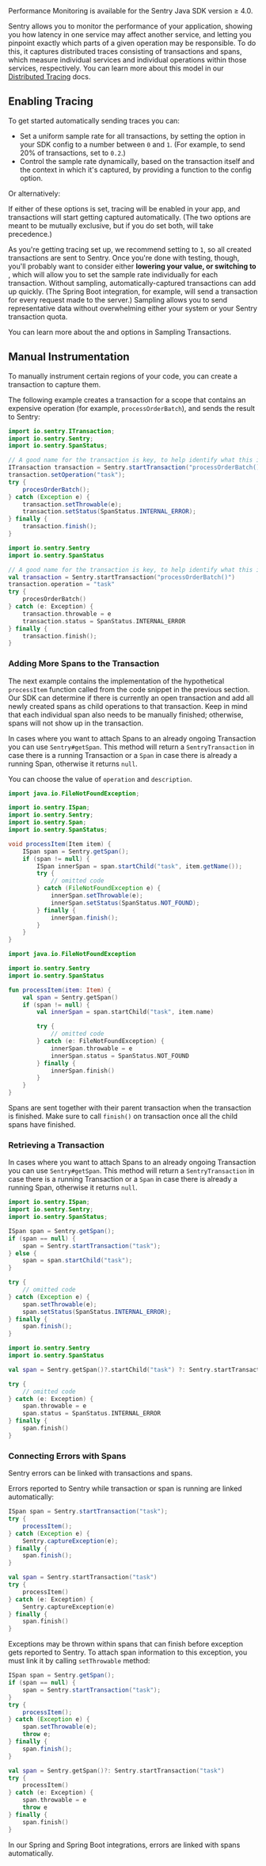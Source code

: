 <Alert level="warning" title="Note">
Performance Monitoring is available for the Sentry Java SDK version ≥ 4.0.
</Alert>

Sentry allows you to monitor the performance of your application, showing you how latency in one service may affect another service, and letting you pinpoint exactly which parts of a given operation may be responsible. To do this, it captures distributed traces consisting of transactions and spans, which measure individual services and individual operations within those services, respectively. You can learn more about this model in our [Distributed Tracing](/product/performance/distributed-tracing/) docs.

## Enabling Tracing

To get started automatically sending traces you can:

- Set a uniform sample rate for all transactions, by setting the <PlatformIdentifier name="traces-sample-rate" /> option in your SDK config to a number between `0` and `1`. (For example, to send 20% of transactions, set <PlatformIdentifier name="traces-sample-rate" /> to `0.2`.)
- Control the sample rate dynamically, based on the transaction itself and the context in which it's captured, by providing a function to the <PlatformIdentifier name="traces-sampler" /> config option.

Or alternatively:

<PlatformContent includePath="performance/enable-tracing" />

If either of these options is set, tracing will be enabled in your app, and transactions will start getting captured automatically. (The two options are meant to be mutually exclusive, but if you do set both, <PlatformIdentifier name="traces-sampler" /> will take precedence.)

As you're getting tracing set up, we recommend setting <PlatformIdentifier name="traces-sample-rate" /> to `1`, so all created transactions are sent to Sentry. Once you're done with testing, though, you'll probably want to consider either **lowering your <PlatformIdentifier name="traces-sample-rate" /> value, or switching to <PlatformIdentifier name="traces-sampler" />**, which will allow you to set the sample rate individually for each transaction. Without sampling, automatically-captured transactions can add up quickly. (The Spring Boot integration, for example, will send a transaction for every request made to the server.) Sampling allows you to send representative data without overwhelming either your system or your Sentry transaction quota.

You can learn more about the <PlatformIdentifier name="traces-sample-rate" /> and <PlatformIdentifier name="traces-sampler" /> options in <PlatformLink to="/performance/sampling/">Sampling Transactions</PlatformLink>.

## Manual Instrumentation

To manually instrument certain regions of your code, you can create a transaction to capture them.

The following example creates a transaction for a scope that contains an expensive operation (for example, `processOrderBatch`), and sends the result to Sentry:

```java {tabTitle:Java}
import io.sentry.ITransaction;
import io.sentry.Sentry;
import io.sentry.SpanStatus;

// A good name for the transaction is key, to help identify what this is about
ITransaction transaction = Sentry.startTransaction("processOrderBatch()");
transaction.setOperation("task");
try {
    procesOrderBatch();
} catch (Exception e) {
    transaction.setThrowable(e);
    transaction.setStatus(SpanStatus.INTERNAL_ERROR);
} finally {
    transaction.finish();
}
```

```kotlin {tabTitle:Kotlin}
import io.sentry.Sentry
import io.sentry.SpanStatus

// A good name for the transaction is key, to help identify what this is about
val transaction = Sentry.startTransaction("processOrderBatch()")
transaction.operation = "task"
try {
    procesOrderBatch()
} catch (e: Exception) {
    transaction.throwable = e
    transaction.status = SpanStatus.INTERNAL_ERROR
} finally {
    transaction.finish();
}
```

### Adding More Spans to the Transaction

The next example contains the implementation of the hypothetical `processItem` function called from the code snippet in the previous section. Our SDK can determine if there is currently an open transaction and add all newly created spans as child operations to that transaction. Keep in mind that each individual span also needs to be manually finished; otherwise, spans will not show up in the transaction.

In cases where you want to attach Spans to an already ongoing Transaction you can use `Sentry#getSpan`. This method will return a `SentryTransaction` in case there is a running Transaction or a `Span` in case there is already a running Span, otherwise it returns `null`.

You can choose the value of `operation` and `description`.

```java {tabTitle:Java}
import java.io.FileNotFoundException;

import io.sentry.ISpan;
import io.sentry.Sentry;
import io.sentry.Span;
import io.sentry.SpanStatus;

void processItem(Item item) {
    ISpan span = Sentry.getSpan();
    if (span != null) {
        ISpan innerSpan = span.startChild("task", item.getName());
        try {
            // omitted code
        } catch (FileNotFoundException e) {
            innerSpan.setThrowable(e);
            innerSpan.setStatus(SpanStatus.NOT_FOUND);
        } finally {
            innerSpan.finish();
        }
    }
}
```

```kotlin {tabTitle:Kotlin}
import java.io.FileNotFoundException

import io.sentry.Sentry
import io.sentry.SpanStatus

fun processItem(item: Item) {
    val span = Sentry.getSpan()
    if (span != null) {
        val innerSpan = span.startChild("task", item.name)

        try {
            // omitted code
        } catch (e: FileNotFoundException) {
            innerSpan.throwable = e
            innerSpan.status = SpanStatus.NOT_FOUND
        } finally {
            innerSpan.finish()
        }
    }
}
```

Spans are sent together with their parent transaction when the transaction is finished. Make sure to call `finish()` on transaction once all the child spans have finished.

### Retrieving a Transaction

In cases where you want to attach Spans to an already ongoing Transaction you can use `Sentry#getSpan`. This method will return a `SentryTransaction` in case there is a running Transaction or a `Span` in case there is already a running Span, otherwise it returns `null`.

```java {tabTitle: Java}
import io.sentry.ISpan;
import io.sentry.Sentry;
import io.sentry.SpanStatus;

ISpan span = Sentry.getSpan();
if (span == null) {
    span = Sentry.startTransaction("task");
} else {
    span = span.startChild("task");
}

try {
    // omitted code
} catch (Exception e) {
    span.setThrowable(e);
    span.setStatus(SpanStatus.INTERNAL_ERROR);
} finally {
    span.finish();
}
```

```kotlin {tabTitle: Kotlin}
import io.sentry.Sentry
import io.sentry.SpanStatus

val span = Sentry.getSpan()?.startChild("task") ?: Sentry.startTransaction("task")

try {
    // omitted code
} catch (e: Exception) {
    span.throwable = e
    span.status = SpanStatus.INTERNAL_ERROR
} finally {
    span.finish()
}
```

### Connecting Errors with Spans

Sentry errors can be linked with transactions and spans.

Errors reported to Sentry while transaction or span is running are linked automatically:

```java {tabTitle: Java}
ISpan span = Sentry.startTransaction("task");
try {
    processItem();
} catch (Exception e) {
    Sentry.captureException(e);
} finally {
    span.finish();
}
```

```kotlin {tabTitle: Kotlin}
val span = Sentry.startTransaction("task")
try {
    processItem()
} catch (e: Exception) {
    Sentry.captureException(e)
} finally {
    span.finish()
}
```

Exceptions may be thrown within spans that can finish before exception gets reported to Sentry. To attach span information to this exception, you must link it by calling `setThrowable` method:

```java {tabTitle: Java}
ISpan span = Sentry.getSpan();
if (span == null) {
    span = Sentry.startTransaction("task");
}
try {
    processItem();
} catch (Exception e) {
    span.setThrowable(e);
    throw e;
} finally {
    span.finish();
}
```

```kotlin {tabTitle: Kotlin}
val span = Sentry.getSpan()?: Sentry.startTransaction("task")
try {
    processItem()
} catch (e: Exception) {
    span.throwable = e
    throw e
} finally {
    span.finish()
}
```

<Note>

In our Spring and Spring Boot integrations, errors are linked with spans automatically.

</Note>
